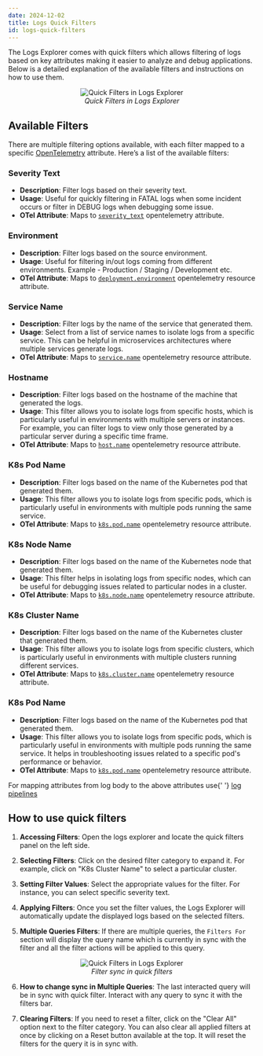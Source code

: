 ```yaml
---
date: 2024-12-02
title: Logs Quick Filters
id: logs-quick-filters
---
```


The Logs Explorer comes with quick filters which allows filtering of logs based on key attributes making it easier to analyze and debug applications.
Below is a detailed explanation of the available filters and instructions on how to use them.

<figure data-zoomable align="center">
  <img
    src="/img/docs/logs-management/ui/logs-quick-filters.webp"
    alt="Quick Filters in Logs Explorer"
  />
  <figcaption>
    <i> Quick Filters in Logs Explorer </i>
  </figcaption>
</figure>

## Available Filters

There are multiple filtering options available, with each filter mapped to a specific [OpenTelemetry](https://opentelemetry.io/docs/specs/otel/common/#attribute) attribute. Here’s a list of the available filters:

### Severity Text

- **Description**: Filter logs based on their severity text.
- **Usage**: Useful for quickly filtering in FATAL logs when some incident occurs or filter in DEBUG logs when debugging some issue.
- **OTel Attribute**: Maps to [`severity_text`](https://opentelemetry.io/docs/specs/otel/logs/data-model/#field-severitytext) opentelemetry attribute.

### Environment

- **Description**: Filter logs based on the source environment.
- **Usage**: Useful for filtering in/out logs coming from different environments. Example - Production / Staging / Development etc.
- **OTel Attribute**: Maps to [`deployment.environment`](https://opentelemetry.io/docs/specs/semconv/attributes-registry/deployment/#deployment-attributes) opentelemetry resource attribute.

### Service Name

- **Description**: Filter logs by the name of the service that generated them.
- **Usage**: Select from a list of service names to isolate logs from a specific service. This can be helpful in microservices architectures where multiple services generate logs.
- **OTel Attribute**: Maps to [`service.name`](https://opentelemetry.io/docs/specs/semconv/attributes-registry/service/#service-attributes) opentelemetry resource attribute.

### Hostname

- **Description**: Filter logs based on the hostname of the machine that generated the logs.
- **Usage**: This filter allows you to isolate logs from specific hosts, which is particularly useful in environments with multiple servers or instances. For example, you can filter logs to view only those generated by a particular server during a specific time frame.
- **OTel Attribute**: Maps to [`host.name`](https://opentelemetry.io/docs/specs/semconv/attributes-registry/host/#host-attributes) opentelemetry resource attribute.

### K8s Pod Name

- **Description**: Filter logs based on the name of the Kubernetes pod that generated them.
- **Usage**: This filter allows you to isolate logs from specific pods, which is particularly useful in environments with multiple pods running the same service.
- **OTel Attribute**: Maps to [`k8s.pod.name`](https://opentelemetry.io/docs/specs/semconv/attributes-registry/k8s/#kubernetes-attributes) opentelemetry resource attribute.

### K8s Node Name

- **Description**: Filter logs based on the name of the Kubernetes node that generated them.
- **Usage**: This filter helps in isolating logs from specific nodes, which can be useful for debugging issues related to particular nodes in a cluster.
- **OTel Attribute**: Maps to [`k8s.node.name`](https://opentelemetry.io/docs/specs/semconv/attributes-registry/k8s/#kubernetes-attributes) opentelemetry resource attribute.

### K8s Cluster Name

- **Description**: Filter logs based on the name of the Kubernetes cluster that generated them.
- **Usage**: This filter allows you to isolate logs from specific clusters, which is particularly useful in environments with multiple clusters running different services.
- **OTel Attribute**: Maps to [`k8s.cluster.name`](https://opentelemetry.io/docs/specs/semconv/attributes-registry/k8s/#kubernetes-attributes) opentelemetry resource attribute.

### K8s Pod Name

- **Description**: Filter logs based on the name of the Kubernetes pod that generated them.
- **Usage**: This filter allows you to isolate logs from specific pods, which is particularly useful in environments with multiple pods running the same service. It helps in troubleshooting issues related to a specific pod's performance or behavior.
- **OTel Attribute**: Maps to [`k8s.pod.name`](https://opentelemetry.io/docs/specs/semconv/attributes-registry/k8s/#kubernetes-attributes) opentelemetry resource attribute.

<Admonition>
  For mapping attributes from log body to the above attributes use{' '}
  <a href="https://signoz.io/docs/logs-pipelines/introduction/">log pipelines</a>
</Admonition>

## How to use quick filters

1. **Accessing Filters**: Open the logs explorer and locate the quick filters panel on the left side.

2. **Selecting Filters**: Click on the desired filter category to expand it. For example, click on "K8s Cluster Name" to select a particular cluster.

3. **Setting Filter Values**: Select the appropriate values for the filter. For instance, you can select specific severity text.

4. **Applying Filters**: Once you set the filter values, the Logs Explorer will automatically update the displayed logs based on the selected filters.

5. **Multiple Queries Filters**: If there are multiple queries, the `Filters For` section will display the query name which is currently in sync with the filter and all the filter actions will be applied to this query.

<figure data-zoomable align="center">
  <img src="/img/docs/logs-management/ui/filter-sync.webp" alt="Quick Filters in Logs Explorer" />
  <figcaption>
    <i> Filter sync in quick filters </i>
  </figcaption>
</figure>

6. **How to change sync in Multiple Queries**: The last interacted query will be in sync with quick filter. Interact with any query to sync it with the filters bar.

7. **Clearing Filters**: If you need to reset a filter, click on the "Clear All" option next to the filter category. You can also clear all applied filters at once by clicking on a Reset button available at the top. It will reset the filters for the query it is in sync with.

